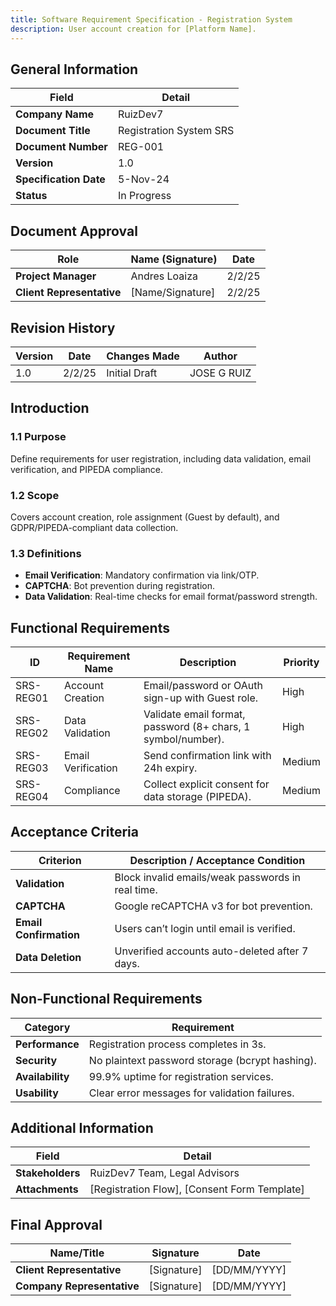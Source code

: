 ```yaml
---
title: Software Requirement Specification - Registration System
description: User account creation for [Platform Name].
---
```


## General Information

| Field              | Detail                          |
|--------------------|--------------------------------|
| **Company Name**   | RuizDev7                       |
| **Document Title** | Registration System SRS        |
| **Document Number**| REG-001                        |
| **Version**        | 1.0                            |
| **Specification Date** | 5-Nov-24                   |
| **Status**         | In Progress                    |

## Document Approval

| Role               | Name (Signature) | Date     |
|--------------------|------------------|---------|
| **Project Manager** | Andres Loaiza    | 2/2/25  |
| **Client Representative** | [Name/Signature] | 2/2/25  |

## Revision History

| Version | Date   | Changes Made           | Author         |
|---------|--------|------------------------|---------------|
| 1.0     | 2/2/25 | Initial Draft          | JOSE G RUIZ   |

## Introduction

### 1.1 Purpose  
Define requirements for user registration, including data validation, email verification, and PIPEDA compliance.

### 1.2 Scope  
Covers account creation, role assignment (Guest by default), and GDPR/PIPEDA-compliant data collection.

### 1.3 Definitions  
- **Email Verification**: Mandatory confirmation via link/OTP.  
- **CAPTCHA**: Bot prevention during registration.  
- **Data Validation**: Real-time checks for email format/password strength.  

## Functional Requirements

| ID        | Requirement Name            | Description                                           | Priority |
|-----------|-----------------------------|-------------------------------------------------------|----------|
| SRS-REG01 | Account Creation            | Email/password or OAuth sign-up with Guest role.      | High     |
| SRS-REG02 | Data Validation             | Validate email format, password (8+ chars, 1 symbol/number). | High     |
| SRS-REG03 | Email Verification          | Send confirmation link with 24h expiry.               | Medium   |
| SRS-REG04 | Compliance                  | Collect explicit consent for data storage (PIPEDA).   | Medium   |

## Acceptance Criteria

| Criterion           | Description / Acceptance Condition |
|---------------------|----------------------------------|
| **Validation**      | Block invalid emails/weak passwords in real time. |
| **CAPTCHA**         | Google reCAPTCHA v3 for bot prevention.           |
| **Email Confirmation** | Users can’t login until email is verified.     |
| **Data Deletion**   | Unverified accounts auto-deleted after 7 days.    |

## Non-Functional Requirements

| Category     | Requirement |
|-------------|-------------|
| **Performance** | Registration process completes in 3s. |
| **Security**    | No plaintext password storage (bcrypt hashing). |
| **Availability** | 99.9% uptime for registration services. |
| **Usability**   | Clear error messages for validation failures. |

## Additional Information

| Field        | Detail |
|-------------|--------|
| **Stakeholders** | RuizDev7 Team, Legal Advisors |
| **Attachments** | [Registration Flow], [Consent Form Template] |

## Final Approval

| Name/Title            | Signature     | Date       |
|----------------------|--------------|-----------|
| **Client Representative** | [Signature]  | [DD/MM/YYYY] |
| **Company Representative** | [Signature]  | [DD/MM/YYYY] |